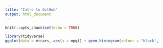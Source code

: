 ```yaml
---
title: "Intro to GitHub"
output: html_document
---
```


```r
knitr::opts_chunk$set(echo = TRUE)
```

```r
library(tidyverse)
ggplot(data = mtcars, aes(x = mpg)) + geom_histogram(colour = "black", fill = "white", bins = 15) + labs(x = "Miles per Gallon")
```